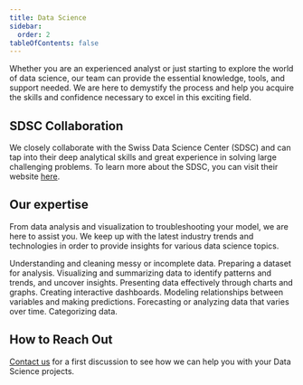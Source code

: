 ```yaml
---
title: Data Science
sidebar:
  order: 2
tableOfContents: false
---
```


Whether you are an experienced analyst or just starting to explore the world of data science, our team can provide the essential knowledge, tools, and support needed.
We are here to demystify the process and help you acquire the skills and confidence necessary to excel in this exciting field.

## SDSC Collaboration

We closely collaborate with the Swiss Data Science Center (SDSC) and can tap into their deep analytical skills and great experience in solving large challenging problems.
To learn more about the SDSC, you can visit their website [here](https://www.datascience.ch/).

## Our expertise

From data analysis and visualization to troubleshooting your model, we are here to assist you.
We keep up with the latest industry trends and technologies in order to provide insights for various data science topics.


<CardGrid>
  <CustomCard
    title="Data Cleaning and Preprocessing"
    customIcon="lucide:filter"
  >
    Understanding and cleaning messy or incomplete data.
    Preparing a dataset for analysis.
  </CustomCard>
  <CustomCard
    title="Exploratory Data Analysis"
    customIcon="lucide:bar-chart"
  >
    Visualizing and summarizing data to identify patterns and trends, and uncover insights.
  </CustomCard>
  <CustomCard
    title="Data Visualization"
    customIcon="lucide:pie-chart"
  >
    Presenting data effectively through charts and graphs.
    Creating interactive dashboards.
  </CustomCard>
  <CustomCard
    title="Analysis and Categorization"
    customIcon="lucide:layout-dashboard"
  >
    Modeling relationships between variables and making predictions.
    Forecasting or analyzing data that varies over time.
    Categorizing data.
  </CustomCard>
</CardGrid>

## How to Reach Out

[Contact us](/support/) for a first discussion to see how we can help you with your Data Science projects.
